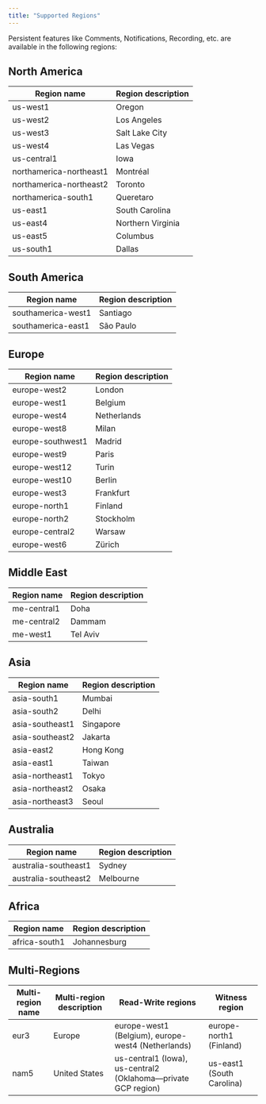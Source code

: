 ```yaml
---
title: "Supported Regions"
---
```


Persistent features like Comments, Notifications, Recording, etc. are available in the following regions:

## North America

| Region name | Region description |
|------------|-------------------|
| us-west1 | Oregon |
| us-west2 | Los Angeles |
| us-west3 | Salt Lake City |
| us-west4 | Las Vegas |
| us-central1 | Iowa |
| northamerica-northeast1 | Montréal |
| northamerica-northeast2 | Toronto |
| northamerica-south1 | Queretaro |
| us-east1 | South Carolina |
| us-east4 | Northern Virginia |
| us-east5 | Columbus |
| us-south1 | Dallas |

## South America

| Region name | Region description |
|------------|-------------------|
| southamerica-west1 | Santiago |
| southamerica-east1 | São Paulo |

## Europe

| Region name | Region description |
|------------|-------------------|
| europe-west2 | London |
| europe-west1 | Belgium |
| europe-west4 | Netherlands |
| europe-west8 | Milan |
| europe-southwest1 | Madrid |
| europe-west9 | Paris |
| europe-west12 | Turin |
| europe-west10 | Berlin |
| europe-west3 | Frankfurt |
| europe-north1 | Finland |
| europe-north2 | Stockholm |
| europe-central2 | Warsaw |
| europe-west6 | Zürich |

## Middle East

| Region name | Region description |
|------------|-------------------|
| me-central1 | Doha |
| me-central2 | Dammam |
| me-west1 | Tel Aviv |

## Asia

| Region name | Region description |
|------------|-------------------|
| asia-south1 | Mumbai |
| asia-south2 | Delhi |
| asia-southeast1 | Singapore |
| asia-southeast2 | Jakarta |
| asia-east2 | Hong Kong |
| asia-east1 | Taiwan |
| asia-northeast1 | Tokyo |
| asia-northeast2 | Osaka |
| asia-northeast3 | Seoul |

## Australia

| Region name | Region description |
|------------|-------------------|
| australia-southeast1 | Sydney |
| australia-southeast2 | Melbourne |

## Africa

| Region name | Region description |
|------------|-------------------|
| africa-south1 | Johannesburg |

## Multi-Regions

| Multi-region name | Multi-region description | Read-Write regions | Witness region |
|------------------|-------------------------|-------------------|---------------|
| eur3 | Europe | europe-west1 (Belgium), europe-west4 (Netherlands) | europe-north1 (Finland) |
| nam5 | United States | us-central1 (Iowa), us-central2 (Oklahoma—private GCP region) | us-east1 (South Carolina) |

